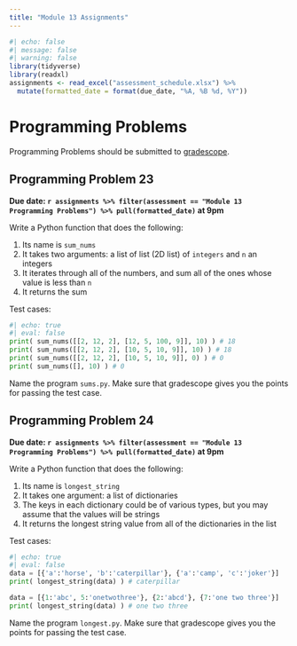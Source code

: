 ```yaml
---
title: "Module 13 Assignments"
---
```



```r
#| echo: false
#| message: false
#| warning: false
library(tidyverse)
library(readxl)
assignments <- read_excel("assessment_schedule.xlsx") %>% 
  mutate(formatted_date = format(due_date, "%A, %B %d, %Y"))
```

# Programming Problems

Programming Problems should be submitted to [gradescope](https://www.gradescope.com/courses/691034).

## Programming Problem 23

**Due date: `r assignments %>% filter(assessment == "Module 13 Programming Problems") %>% pull(formatted_date)` at 9pm**

Write a Python function that does the following:

1.  Its name is `sum_nums`
2.  It takes two arguments: a list of list (2D list) of `integers` and `n` an integers
3.  It iterates through all of the numbers, and sum all of the ones whose value is less than `n`
4.  It returns the sum

Test cases:

```python
#| echo: true
#| eval: false
print( sum_nums([[2, 12, 2], [12, 5, 100, 9]], 10) ) # 18
print( sum_nums([[2, 12, 2], [10, 5, 10, 9]], 10) ) # 18
print( sum_nums([[2, 12, 2], [10, 5, 10, 9]], 0) ) # 0
print( sum_nums([], 10) ) # 0
```

Name the program `sums.py`. Make sure that gradescope gives you the points for passing the test case.

## Programming Problem 24

**Due date: `r assignments %>% filter(assessment == "Module 13 Programming Problems") %>% pull(formatted_date)` at 9pm**

Write a Python function that does the following:

1.  Its name is `longest_string`
2.  It takes one argument: a list of dictionaries
3.  The keys in each dictionary could be of various types, but you may assume that the values will be strings
4.  It returns the longest string value from all of the dictionaries in the list

Test cases:

```python
#| echo: true
#| eval: false
data = [{'a':'horse', 'b':'caterpillar'}, {'a':'camp', 'c':'joker'}]
print( longest_string(data) ) # caterpillar

data = [{1:'abc', 5:'onetwothree'}, {2:'abcd'}, {7:'one two three'}]
print( longest_string(data) ) # one two three
```

Name the program `longest.py`. Make sure that gradescope gives you the points for passing the test case.
